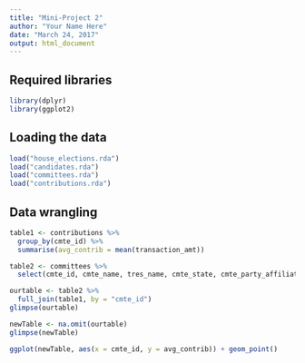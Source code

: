 ```yaml
---
title: "Mini-Project 2"
author: "Your Name Here"
date: "March 24, 2017"
output: html_document
---
```


## Required libraries
```r
library(dplyr)
library(ggplot2)
```

## Loading the data
```r
load("house_elections.rda")
load("candidates.rda")
load("committees.rda")
load("contributions.rda")
```

## Data wrangling
```r
table1 <- contributions %>%
  group_by(cmte_id) %>%
  summarise(avg_contrib = mean(transaction_amt))
```

```r
table2 <- committees %>%
  select(cmte_id, cmte_name, tres_name, cmte_state, cmte_party_affiliation, connected_org_name)
```

```r
ourtable <- table2 %>%
  full_join(table1, by = "cmte_id")
glimpse(ourtable)
```

```r
newTable <- na.omit(ourtable)
glimpse(newTable)
```

```r
ggplot(newTable, aes(x = cmte_id, y = avg_contrib)) + geom_point()
```

